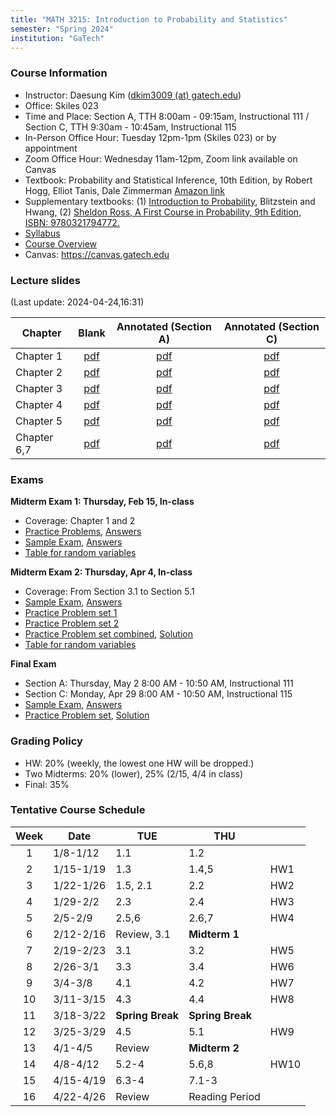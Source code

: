 ```yaml
---
title: "MATH 3215: Introduction to Probability and Statistics"
semester: "Spring 2024"
institution: "GaTech"
---
```


### Course Information
- Instructor: Daesung Kim ([dkim3009 (at) gatech.edu](mailto:dkim3009@gatech.edu))
- Office: Skiles 023
- Time and Place: Section A, TTH 8:00am - 09:15am, Instructional 111 / Section C, TTH 9:30am - 10:45am, Instructional 115
- In-Person Office Hour: Tuesday 12pm-1pm (Skiles 023) or by appointment
- Zoom Office Hour: Wednesday 11am-12pm, Zoom link available on Canvas
- Textbook: Probability and Statistical Inference, 10th Edition, by Robert Hogg, Elliot Tanis, Dale Zimmerman [Amazon link](https://www.amazon.com/Probability-Statistical-Inference-10th-Robert/dp/013518939X/ref=sr_1_1?crid=39JDK8C3NXWKO&keywords=Probability+and+Statistical+Inference&qid=1683810320&s=books&sprefix=probability+and+statistical+inference%2Cstripbooks%2C67&sr=1-1)
- Supplementary textbooks: 
    (1) [Introduction to Probability](http://probabilitybook.net), Blitzstein and Hwang, 
    (2) [Sheldon Ross, A First Course in Probability, 9th Edition, ISBN: 9780321794772.](https://www.amazon.com/First-Course-Probability-9th/dp/032179477X)
- [Syllabus](syllabus.pdf)
- [Course Overview](m3215-overview.pdf)
- Canvas: https://canvas.gatech.edu

### Lecture slides
(Last update: 2024-04-24,16:31)

| Chapter     | Blank                         | Annotated (Section A)     | Annotated (Section C)     |
| -           | :-:                           | :-:                       | :-:                       |
| Chapter 1   | [pdf](m3215-chap1-blank.pdf)  | [pdf](m3215-chap1-A.pdf)  | [pdf](m3215-chap1-C.pdf)  |
| Chapter 2   | [pdf](m3215-chap2-blank.pdf)  | [pdf](m3215-chap2-A.pdf)  | [pdf](m3215-chap2-C.pdf)  |
| Chapter 3   | [pdf](m3215-chap3-blank.pdf)  | [pdf](m3215-chap3-A.pdf)  | [pdf](m3215-chap3-C.pdf)  |
| Chapter 4   | [pdf](m3215-chap4-blank.pdf)  | [pdf](m3215-chap4-A.pdf)  | [pdf](m3215-chap4-C.pdf)  |
| Chapter 5   | [pdf](m3215-chap5-blank.pdf)  | [pdf](m3215-chap5-A.pdf)  | [pdf](m3215-chap5-C.pdf)  |
| Chapter 6,7 | [pdf](m3215-chap67-blank.pdf) | [pdf](m3215-chap67-A.pdf) | [pdf](m3215-chap67-C.pdf) |

### Exams
**Midterm Exam 1: Thursday, Feb 15, In-class**
- Coverage: Chapter 1 and 2
- [Practice Problems](m3215-exam1-practice.pdf), [Answers](m3215-exam1-practice-ans.pdf)
- [Sample Exam](m3215-exam-1-sm23.pdf), [Answers](m3215-exam-1-sm23-ans.pdf)
- [Table for random variables](m3215-distribution-1.pdf)

**Midterm Exam 2: Thursday, Apr 4, In-class**
- Coverage: From Section 3.1 to Section 5.1 
- [Sample Exam](m3215-exam-2-sm23.pdf), [Answers](m3215-exam-2-sm23-sol.pdf)
- [Practice Problem set 1](m3215-exam2-practice-1.pdf)
- [Practice Problem set 2](m3215-exam2-practice-2.pdf)
- [Practice Problem set combined](m3215-exam2-practice-comb.pdf), [Solution](m3215-exam2-practice-comb-sol.pdf)
- [Table for random variables](m3215-supp-2.pdf)

**Final Exam**
- Section A: Thursday, May 2 8:00 AM - 10:50 AM, Instructional 111
- Section C: Monday, Apr 29 8:00 AM - 10:50 AM, Instructional 115
- [Sample Exam](m3215-exam-3-sm23.pdf), [Answers](m3215-exam-3-sm23-sol.pdf)
- [Practice Problem set](m3215-exam3-practice.pdf), [Solution](m3215-exam3-practice-sol.pdf)

### Grading Policy

- HW: 20% (weekly, the lowest one HW will be dropped.)
- Two Midterms: 20% (lower), 25% (2/15, 4/4 in class)
- Final: 35% 

### Tentative Course Schedule
| Week | Date      | TUE              | THU              |      |
| :-:  | -         | -                | -                | -    |
| 1    | 1/8-1/12  | 1.1              | 1.2              |      |
| 2    | 1/15-1/19 | 1.3              | 1.4,5            | HW1  |
| 3    | 1/22-1/26 | 1.5, 2.1         | 2.2              | HW2  |
| 4    | 1/29-2/2  | 2.3              | 2.4              | HW3  |
| 5    | 2/5-2/9   | 2.5,6            | 2.6,7            | HW4  |
| 6    | 2/12-2/16 | Review, 3.1      | **Midterm 1**    |      |
| 7    | 2/19-2/23 | 3.1              | 3.2              | HW5  |
| 8    | 2/26-3/1  | 3.3              | 3.4              | HW6  |
| 9    | 3/4-3/8   | 4.1              | 4.2              | HW7  |
| 10   | 3/11-3/15 | 4.3              | 4.4              | HW8  |
| 11   | 3/18-3/22 | **Spring Break** | **Spring Break** |      |
| 12   | 3/25-3/29 | 4.5              | 5.1              | HW9  |
| 13   | 4/1-4/5   | Review           | **Midterm 2**    |      |
| 14   | 4/8-4/12  | 5.2-4            | 5.6,8            | HW10 |
| 15   | 4/15-4/19 | 6.3-4            | 7.1-3            |      |
| 16   | 4/22-4/26 | Review           | Reading Period   |      |

